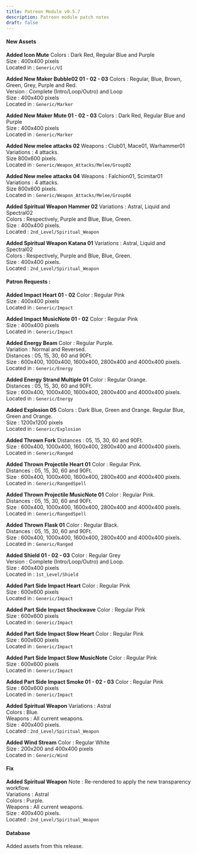 ```yaml
---
title: Patreon Module v0.5.7
description: Patreon module patch notes
draft: false
---
```


#### New Assets

**Added Icon Mute**
Colors : Dark Red, Regular Blue and Purple  
Size : 400x400 pixels  
Located in : ``Generic/UI``

**Added New Maker Bubble02 01 - 02 - 03**
Colors : Regular, Blue, Brown, Green, Grey, Purple and Red.  
Version : Complete (Intro/Loop/Outro) and Loop  
Size : 400x400 pixels  
Located in : ``Generic/Marker``

**Added New Maker Mute 01 - 02 - 03**
Colors : Dark Red, Regular Blue and Purple  
Size : 400x400 pixels  
Located in : ``Generic/Marker``

**Added New melee attacks 02**
Weapons : Club01, Mace01, Warhammer01  
Variations : 4 attacks.  
Size 800x600 pixels.  
Located in : ``Generic/Weapon_Attacks/Melee/Group02``

**Added New melee attacks 04**
Weapons : Falchion01, Scimitar01  
Variations : 4 attacks.  
Size 800x600 pixels.  
Located in : ``Generic/Weapon_Attacks/Melee/Group04``

**Added Spiritual Weapon Hammer 02**
Variations : Astral, Liquid and Spectral02   
Colors : Respectively, Purple and Blue, Blue, Green.  
Size : 400x400 pixels.  
Located : ``2nd_Level/Spiritual_Weapon``

**Added Spiritual Weapon Katana 01**
Variations : Astral, Liquid and Spectral02   
Colors : Respectively, Purple and Blue, Blue, Green.  
Size : 400x400 pixels.  
Located : ``2nd_Level/Spiritual_Weapon``

#### Patron Requests :

**Added Impact Heart 01 - 02**
Color : Regular Pink  
Size : 400x400 pixels  
Located in : ``Generic/Impact``

**Added Impact MusicNote 01 - 02**
Color : Regular Pink  
Size : 400x400 pixels  
Located in : ``Generic/Impact``

**Added Energy Beam**
Color : Regular Purple.  
Variation : Normal and Reversed.  
Distances : 05, 15, 30, 60 and 90Ft.  
Size : 600x400, 1000x400, 1600x400, 2800x400 and 4000x400 pixels.  
Located in : ``Generic/Energy``

**Added Energy Strand Multiple 01**
Color : Regular Orange.  
Distances : 05, 15, 30, 60 and 90Ft.  
Size : 600x400, 1000x400, 1600x400, 2800x400 and 4000x400 pixels.  
Located in : ``Generic/Energy``

**Added Explosion 05**
Colors : Dark Blue, Green and Orange. Regular Blue, Green and Orange.  
Size : 1200x1200 pixels  
Located in : ``Generic/Explosion``

**Added Thrown Fork**
Distances : 05, 15, 30, 60 and 90Ft.  
Size : 600x400, 1000x400, 1600x400, 2800x400 and 4000x400 pixels.  
Located in : ``Generic/Ranged``

**Added Thrown Projectile Heart 01**
Color : Regular Pink.  
Distances : 05, 15, 30, 60 and 90Ft.  
Size : 600x400, 1000x400, 1600x400, 2800x400 and 4000x400 pixels.  
Located in : ``Generic/RangedSpell``

**Added Thrown Projectile MusicNote 01**
Color : Regular Pink.  
Distances : 05, 15, 30, 60 and 90Ft.  
Size : 600x400, 1000x400, 1600x400, 2800x400 and 4000x400 pixels.  
Located in : ``Generic/RangedSpell``

**Added Thrown Flask 01**
Color : Regular Black.  
Distances : 05, 15, 30, 60 and 90Ft.  
Size : 600x400, 1000x400, 1600x400, 2800x400 and 4000x400 pixels.  
Located in : ``Generic/Ranged``

**Added Shield 01 - 02 - 03**
Color : Regular Grey  
Version : Complete (Intro/Loop/Outro) and Loop.  
Size : 400x400 pixels  
Located in : ``1st_Level/Shield``

**Added Part Side Impact Heart**
Color : Regular Pink  
Size : 600x600 pixels  
Located in : ``Generic/Impact``

**Added Part Side Impact Shockwave**
Color : Regular Pink  
Size : 600x600 pixels  
Located in : ``Generic/Impact``

**Added Part Side Impact Slow Heart**
Color : Regular Pink  
Size : 600x600 pixels  
Located in : ``Generic/Impact``

**Added Part Side Impact Slow MusicNote**
Color : Regular Pink  
Size : 600x600 pixels  
Located in : ``Generic/Impact``

**Added Part Side Impact Smoke 01 - 02 - 03**
Color : Regular Pink  
Size : 600x600 pixels  
Located in : ``Generic/Impact``

**Added Spiritual Weapon**
Variations : Astral   
Colors : Blue.  
Weapons : All current weapons.  
Size : 400x400 pixels.  
Located : ``2nd_Level/Spiritual_Weapon``

**Added Wind Stream**
Color : Regular White  
Size : 200x200 and 400x400 pixels  
Located in : ``Generic/Wind``

#### Fix

**Added Spiritual Weapon**
Note : Re-rendered to apply the new transparency workflow.  
Variations : Astral   
Colors : Purple.  
Weapons : All current weapons.  
Size : 400x400 pixels.  
Located : ``2nd_Level/Spiritual_Weapon``

#### Database

Added assets from this release.



